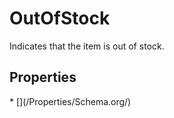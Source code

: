 
# OutOfStock

Indicates that the item is out of stock.

## Properties

<Grid>
* [](/Properties/Schema.org/)

</Grid>

